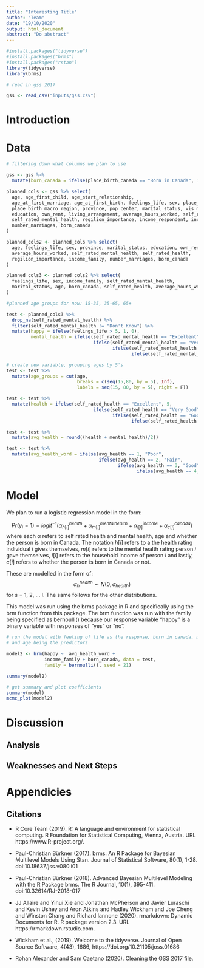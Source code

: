 ```yaml
---
title: "Interesting Title"
author: "Team"
date: "19/10/2020"
output: html_document
abstract: "Do abstract"
---
```


```r
#install.packages("tidyverse")
#install.packages("brms")
#install.packages("rstan")
library(tidyverse)
library(brms)
```


```r
# read in gss 2017

gss <- read_csv("inputs/gss.csv")
```


# Introduction

# Data

```r
# filtering down what columns we plan to use

gss <- gss %>% 
  mutate(born_canada = ifelse(place_birth_canada == "Born in Canada", 1, 0))

planned_cols <- gss %>% select(
  age, age_first_child, age_start_relationship, 
  age_at_first_marriage, age_at_first_birth, feelings_life, sex, place_birth_canada,
  place_birth_macro_region, province, pop_center, marital_status, vis_minority, 
  education, own_rent, living_arrangement, average_hours_worked, self_rated_health,
  self_rated_mental_health, regilion_importance, income_respondent, income_family,
  number_marriages, born_canada
)

planned_cols2 <- planned_cols %>% select(
  age, feelings_life, sex, province, marital_status, education, own_rent,
  average_hours_worked, self_rated_mental_health, self_rated_health, 
  regilion_importance, income_family, number_marriages, born_canada
)

planned_cols3 <- planned_cols2 %>% select(
  feelings_life, sex, income_family, self_rated_mental_health,
  marital_status, age, born_canada, self_rated_health, average_hours_worked
)

#planned age groups for now: 15-35, 35-65, 65+

test <- planned_cols3 %>% 
  drop_na(self_rated_mental_health) %>% 
  filter(self_rated_mental_health != "Don't Know") %>% 
  mutate(happy = ifelse(feelings_life > 5, 1, 0),
         mental_health = ifelse(self_rated_mental_health == "Excellent", 5,
                                ifelse(self_rated_mental_health == "Very Good", 4,
                                       ifelse(self_rated_mental_health == "Good", 3,
                                              ifelse(self_rated_mental_health == "Fair", 2, 1)))))

# create new variable, grouping ages by 5's
test <- test %>% 
  mutate(age_groups = cut(age,
                          breaks = c(seq(15,80, by = 5), Inf),
                          labels = seq(15, 80, by = 5), right = F))

test <- test %>% 
  mutate(health = ifelse(self_rated_health == "Excellent", 5,
                                ifelse(self_rated_health == "Very Good", 4,
                                       ifelse(self_rated_health == "Good", 3,
                                              ifelse(self_rated_health == "Fair", 2, 1)))))

test <- test %>% 
  mutate(avg_health = round((health + mental_health)/2))

test <- test %>% 
  mutate(avg_health_word = ifelse(avg_health == 1, "Poor",
                                  ifelse(avg_health == 2, "Fair",
                                         ifelse(avg_health == 3, "Good",
                                                ifelse(avg_health == 4, "Very Good", "Excellant")))))
```

# Model

We plan to run a logistic regression model in the form:

$$Pr(y_i = 1) = logit^{-1} \left( \alpha^{health}_{h[i]} + \alpha^{mental health}_{m[i]} + \alpha^{income}_{i[i]} + \alpha^{canada}_{c[i]}\right)$$
where each $\alpha$ refers to self rated health and mental health, age and whether the person is born in Canada. The notation $h[i]$ refers to a the health rating individual $i$ gives themselves, $m[i]$ refers to the mental health rating person $i$ gave themselves, $i[i]$ refers to the household income of person $i$ and lastly, $c[i]$ refers to whether the person is born in Canada or not. 

These are modelled in the form of: $$\alpha_h^{health} \sim  N(0, \sigma_{health})$$ for s = 1, 2, ... I. The same follows for the other distributions.

This model was run using the brms package in R and specifically using the brm function from this package. The brm function was run with the family being specified as bernoulli() because our response variable "happy" is a binary variable with responses of "yes" or "no".

```r
# run the model with feeling of life as the response, born in canada, mental health, 
# and age being the predictors

model2 <- brm(happy ~  avg_health_word +
              income_family + born_canada, data = test,
              family = bernoulli(), seed = 21)

summary(model2)
```


```r
# get summary and plot coefficients
summary(model)
mcmc_plot(model2)
```



# Discussion

## Analysis

## Weaknesses and Next Steps

# Appendicies

## Citations

- R Core Team (2019). R: A language and environment for statistical computing. R Foundation for
  Statistical Computing, Vienna, Austria. URL https://www.R-project.org/.

- Paul-Christian Bürkner (2017). brms: An R Package for Bayesian Multilevel Models Using Stan.
  Journal of Statistical Software, 80(1), 1-28. doi:10.18637/jss.v080.i01

- Paul-Christian Bürkner (2018). Advanced Bayesian Multilevel Modeling with the R Package brms.
  The R Journal, 10(1), 395-411. doi:10.32614/RJ-2018-017
  
- JJ Allaire and Yihui Xie and Jonathan McPherson and Javier Luraschi and Kevin Ushey and Aron
  Atkins and Hadley Wickham and Joe Cheng and Winston Chang and Richard Iannone (2020).
  rmarkdown: Dynamic Documents for R. R package version 2.3. URL https://rmarkdown.rstudio.com.

- Wickham et al., (2019). Welcome to the tidyverse. Journal of Open Source Software, 4(43),
  1686, https://doi.org/10.21105/joss.01686
  
- Rohan Alexander and Sam Caetano (2020). Cleaning the GSS 2017 file.
  